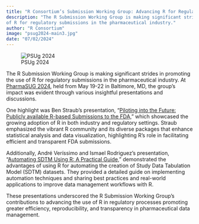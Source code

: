 ```yaml
---
title: "R Consortium’s Submission Working Group: Advancing R for Regulatory Success at PharmaSUG 2024"
description: "The R Submission Working Group is making significant strides in promoting the use 
of R for regulatory submissions in the pharmaceutical industry."
author: "R Consortium"
image: "psug2024-main3.jpg"
date: "07/02/2024"
---
```


![PSUg 2024](psug2024.jpg)

The R Submission Working Group is making significant strides in promoting the use 
of R for regulatory submissions in the pharmaceutical industry. At 
[PharmaSUG 2024](https://www.pharmasug.org/2024-proceedings.html), held from 
May 19-22 in Baltimore, MD, the group’s impact was evident through various 
insightful presentations and discussions.

One highlight was Ben Straub’s presentation, “[Piloting into the Future: 
Publicly available R-based Submissions to the FDA,](https://www.pharmasug.org/proceedings/2024/SS/PharmaSUG-2024-SS-344.pdf)” 
which showcased the growing adoption of R in both industry and regulatory settings. 
Straub emphasized the vibrant R community and its diverse packages that enhance 
statistical analysis and data visualization, highlighting R’s role in facilitating 
efficient and transparent FDA submissions.

Additionally, André Veríssimo and Ismael Rodriguez’s presentation, 
“[Automating SDTM Using R: A Practical Guide,](https://www.pharmasug.org/proceedings/2024/SS/PharmaSUG-2024-SS-376.pdf)” 
demonstrated the advantages of using R for automating the creation of Study Data Tabulation 
Model (SDTM) datasets. They provided a detailed guide on implementing automation techniques 
and sharing best practices and real-world applications to improve data management workflows 
with R.

These presentations underscored the R Submission Working Group’s contributions to 
advancing the use of R in regulatory processes promoting greater efficiency, 
reproducibility, and transparency in pharmaceutical data management.
